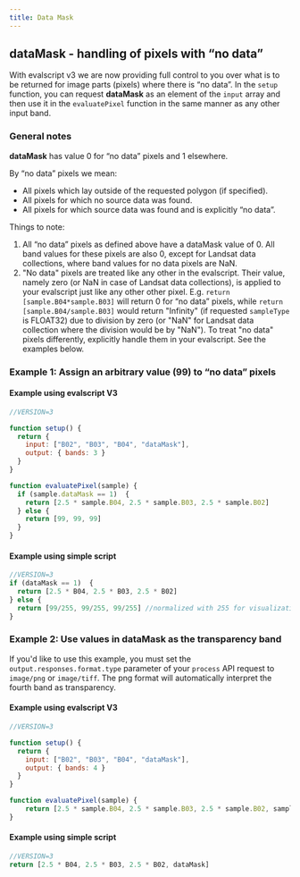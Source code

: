 ```yaml
---
title: Data Mask
---
```


## dataMask - handling of pixels with "no data"

With evalscript v3 we are now providing full control to you over what is
to be returned for image parts (pixels) where there is "no data". In the
`setup` function, you can request **dataMask** as an element of the
`input` array and then use it in the `evaluatePixel` function in the
same manner as any other input band.

### General notes

**dataMask** has value 0 for "no data" pixels and 1 elsewhere.

By "no data" pixels we mean:

-   All pixels which lay outside of the requested polygon (if
    specified).
-   All pixels for which no source data was found.
-   All pixels for which source data was found and is explicitly "no
    data".

Things to note:

1.  All "no data" pixels as defined above have a dataMask value of 0.
    All band values for these pixels are also 0, except for Landsat data
    collections, where band values for no data pixels are NaN.
2.  \"No data\" pixels are treated like any other in the evalscript.
    Their value, namely zero (or NaN in case of Landsat data
    collections), is applied to your evalscript just like any other
    other pixel. E.g. `return [sample.B04*sample.B03]` will return 0 for
    "no data" pixels, while `return [sample.B04/sample.B03]` would
    return \"Infinity\" (if requested `sampleType` is FLOAT32) due to
    division by zero (or \"NaN\" for Landsat data collection where the
    division would be by \"NaN\"). To treat \"no data\" pixels
    differently, explicitly handle them in your evalscript. See the
    examples below.

### Example 1: Assign an arbitrary value (99) to "no data" pixels

#### Example using evalscript V3

``` javascript
//VERSION=3

function setup() {
  return {
    input: ["B02", "B03", "B04", "dataMask"],
    output: { bands: 3 }
  }
}

function evaluatePixel(sample) {
  if (sample.dataMask == 1)  {
    return [2.5 * sample.B04, 2.5 * sample.B03, 2.5 * sample.B02]
  } else {
    return [99, 99, 99]
  }
}
```

#### Example using simple script

``` javascript
//VERSION=3
if (dataMask == 1)  {
  return [2.5 * B04, 2.5 * B03, 2.5 * B02]
} else {
  return [99/255, 99/255, 99/255] //normalized with 255 for visualization in EO Browser
}
```

### Example 2: Use values in dataMask as the transparency band

::: callout-note
If you\'d like to use this example, you must set the
`output.responses.format.type` parameter of your `process` API request
to `image/png` or `image/tiff`. The png format will automatically
interpret the fourth band as transparency.
:::

#### Example using evalscript V3

``` javascript
//VERSION=3

function setup() {
  return {
    input: ["B02", "B03", "B04", "dataMask"],
    output: { bands: 4 }
  }
}

function evaluatePixel(sample) {
    return [2.5 * sample.B04, 2.5 * sample.B03, 2.5 * sample.B02, sample.dataMask]
}
```

#### Example using simple script

``` javascript
//VERSION=3
return [2.5 * B04, 2.5 * B03, 2.5 * B02, dataMask]
```
